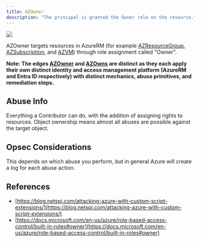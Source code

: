 ---
title: AZOwner
description: "The principal is granted the Owner role on the resource."
---

<img src="/assets/enterprise-AND-community-edition-pill-tag.svg"/>


AZOwner targets resources in AzureRM (for example [AZResourceGroup](/resources/nodes/az-resource-group), [AZSubscription](/resources/nodes/az-subscription), and [AZVM](/resources/nodes/az-vm)) through role assignment called "Owner".

**Note: The edges [AZOwner](/resources/edges/az-owner) and [AZOwns](/resources/edges/az-owns) are distinct as they each apply their own distinct identity and access management platform (AzureRM and Entra ID respectively) with distinct mechanics, abuse primitives, and remediation steps.**

## Abuse Info

Everything a Contributor can do, with the addition of assigning rights to resources. Object ownership means almost all abuses are possible against the target object.

## Opsec Considerations

This depends on which abuse you perform, but in general Azure will create a log for each abuse action.

## References

* [https://blog.netspi.com/attacking-azure-with-custom-script-extensions/](https://blog.netspi.com/attacking-azure-with-custom-script-extensions/)
* [https://docs.microsoft.com/en-us/azure/role-based-access-control/built-in-roles#owner](https://docs.microsoft.com/en-us/azure/role-based-access-control/built-in-roles#owner)
